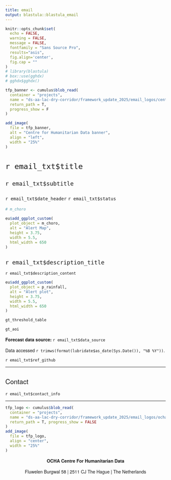 ```yaml
---
title: email
output: blastula::blastula_email
---
```


<style type = "text/css">

h1, h2, h3 {
  font-family: Arvo, "Helvetica Neue", Helvetica, Arial, sans-serif;
  font-weight: normal
}

p {
  font-family: "Source Sans Pro", "Helvetica Neue", Helvetica, Arial, sans-serif
}

</style>

```r
knitr::opts_chunk$set(
  echo = FALSE,
  warning = FALSE,
  message = FALSE,
  fontfamily = "Sans Source Pro",
  results="asis",
  fig.align='center',
  fig.cap = "" 
)
# library(blastula)
# box::use(gghdx)
# gghdx$gghdx()
```


```r
tfp_banner <- cumulus$blob_read(
  container = "projects",
  name = "ds-aa-lac-dry-corridor/framework_update_2025/email_logos/centre_banner.png" , 
  return_path = T,
  progress_show = F
)

add_image(
  file = tfp_banner,
  alt = "Centre for Humanitarian Data banner",
  align = "left",
  width = "25%"
)
```


# `r email_txt$title`

## `r email_txt$subtitle`

### `r email_txt$date_header`  `r email_txt$status`

```r
# m_choro

eu$add_ggplot_custom(
  plot_object = m_choro,
  alt = "Alert Map",
  height = 3.75,
  width = 5.5,
  html_width = 650
)
```


## `r email_txt$description_title`

`r email_txt$description_content`

```r
eu$add_ggplot_custom(
  plot_object = p_rainfall,
  alt = "Alert plot",
  height = 3.75,
  width = 5.5,
  html_width = 650
)

```

```r
gt_threshold_table 

```


```r
gt_aoi
```


**Forecast data source:** `r email_txt$data_source`

Data accessed `r trimws(format(lubridate$as_date(Sys.Date()), "%B %Y"))`. 

`r email_txt$ref_github`

----

## Contact

`r email_txt$contact_info`

----

```r

tfp_logo <- cumulus$blob_read(
  container = "projects",
  name = "ds-aa-lac-dry-corridor/framework_update_2025/email_logos/ocha_logo_wide.png" , 
  return_path = T, progress_show = FALSE
)
add_image(
  file = tfp_logo,
  align = "center",
  width = "25%"
)
```

<p>
<center>

<b> OCHA Centre For Humanitarian Data </b>

Fluwelen Burgwal 58 | 2511 CJ The Hague | The Netherlands

</center>
</p>
